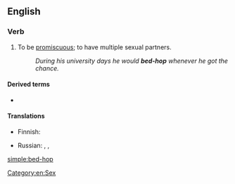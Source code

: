 {{also|bedhop}}
==English==

===Verb===
{{en-verb|head=[[bed]]-[[hop]]|bed-hops|bed-hopping|bed-hopped}}

# {{lb|en|informal|intransitive}} To be [[promiscuous]]; to have multiple sexual partners.
#: ''During his university days he would '''bed-hop''' whenever he got the chance.''

====Derived terms====
* {{l|en|bed-hopper}}

====Translations====
{{trans-top|to be promiscuous; to have multiple sexual partners}}
* Finnish: {{t|fi|lentää kukasta kukkaan}}
{{trans-mid}}
* Russian: {{t+|ru|развра́тничать|impf}}, {{t+|ru|распу́тничать|impf}}, {{t+|ru|блядова́ть|impf}} {{qualifier|vulgar, of women}}
{{trans-bottom}}

[[Category:en:Sex]]

[[simple:bed-hop]]